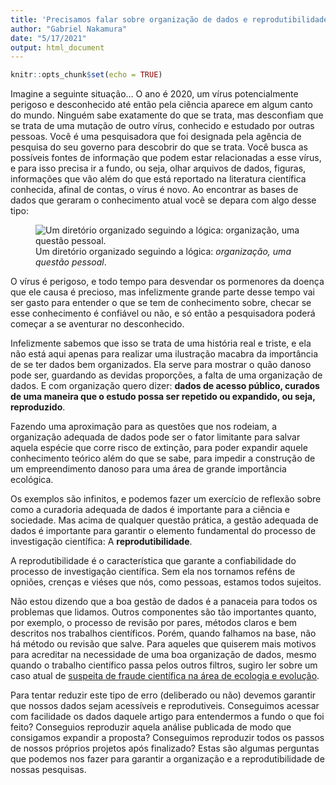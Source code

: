 ```yaml
---
title: 'Precisamos falar sobre organização de dados e reprodutibilidade'
author: "Gabriel Nakamura"
date: "5/17/2021"
output: html_document
---
```


```r
knitr::opts_chunk$set(echo = TRUE)
```

Imagine a seguinte situação... O ano é 2020, um vírus potencialmente perigoso e desconhecido até então pela ciência aparece em algum canto do mundo. Ninguém sabe exatamente do que se trata, mas desconfiam que se trata de uma mutação de outro vírus, conhecido e estudado por outras pessoas. Você é uma pesquisadora que foi designada pela agência de pesquisa do seu governo para descobrir do que se trata. Você busca as possíveis fontes de informação que podem estar relacionadas a esse vírus, e para isso precisa ir a fundo, ou seja, olhar arquivos de dados, figuras, informações que vão além do que está reportado na literatura científica conhecida, afinal de contas, o vírus é novo. Ao encontrar as bases de dados que geraram o conhecimento atual você se depara com algo desse tipo:

![Um diretório organizado seguindo a lógica: *organização, uma questão pessoal*.](/Users/gabrielnakamura/OneDrive/Aulas/Disciplina_ppgEco/Curso_UFRGS_organizacao_de_dados/directory_trash.jpg)

O vírus é perigoso, e todo tempo para desvendar os pormenores da doença que ele causa é precioso, mas infelizmente grande parte desse tempo vai ser gasto para entender o que se tem de conhecimento sobre, checar se esse conhecimento é confiável ou não, e só então a pesquisadora poderá começar a se aventurar no desconhecido.

Infelizmente sabemos que isso se trata de uma história real e triste, e ela não está aqui apenas para realizar uma ilustração macabra da importância de se ter dados bem organizados. Ela serve para mostrar o quão danoso pode ser, guardando as devidas proporções, a falta de uma organização de dados. E com organização quero dizer: **dados de acesso público, curados de uma maneira que o estudo possa ser repetido ou expandido, ou seja, reproduzido**. 

Fazendo uma aproximação para as questões que nos rodeiam, a organização adequada de dados pode ser o fator limitante para salvar aquela espécie que corre risco de extinção, para poder expandir aquele conhecimento teórico além do que se sabe, para impedir a construção de um empreendimento danoso para uma área de grande importância ecológica.

Os exemplos são infinitos, e podemos fazer um exercício de reflexão sobre como a curadoria adequada de dados é importante para a ciência e sociedade. Mas acima de qualquer questão prática, a gestão adequada de dados é importante para garantir o elemento fundamental do processo de investigação científica: A **reprodutibilidade**.

A reprodutibilidade é o característica que garante a confiabilidade do processo de investigação científica. Sem ela nos tornamos reféns de opniões, crenças e viéses que nós, como pessoas, estamos todos sujeitos.

Não estou dizendo que a boa gestão de dados é a panaceia para todos os problemas que lidamos. Outros componentes são tão importantes quanto, por exemplo, o processo de revisão por pares, métodos claros e bem descritos nos trabalhos científicos. Porém, quando falhamos na base, não há método ou revisão que salve. Para aqueles que quiserem mais motivos para acreditar na necessidade de uma boa organização de dados, mesmo quando o trabalho científico passa pelos outros filtros, sugiro ler sobre um caso atual de [suspeita de fraude científica na área de ecologia e evolução](https://en.wikipedia.org/wiki/Jonathan_Pruitt). 

Para tentar reduzir este tipo de erro (deliberado ou não) devemos garantir que nossos dados sejam acessíveis e reprodutiveis. Conseguimos acessar com facilidade os dados daquele artigo para entendermos a fundo o que foi feito? Conseguios reproduzir aquela análise publicada de modo que consigamos expandir a proposta? Conseguimos reproduzir todos os passos de nossos próprios projetos após finalizado? Estas são algumas perguntas que podemos nos fazer para garantir a organização e a reprodutibilidade de nossas pesquisas.

